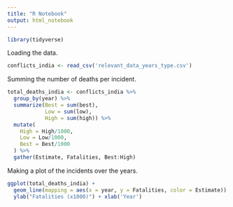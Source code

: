 ```yaml
---
title: "R Notebook"
output: html_notebook
---
```


```r
library(tidyverse)
```

Loading the data.
```r
conflicts_india <- read_csv('relevant_data_years_type.csv')
```

Summing the number of deaths per incident. 
```r

total_deaths_india <- conflicts_india %>%
  group_by(year) %>%
  summarize(Best = sum(best),
            Low = sum(low),
            High = sum(high)) %>%
  mutate(
    High = High/1000,
    Low = Low/1000,
    Best = Best/1000
  ) %>%
  gather(Estimate, Fatalities, Best:High)
```

Making a plot of the incidents over the years.
```r
ggplot(total_deaths_india) +
  geom_line(mapping = aes(x = year, y = Fatalities, color = Estimate)) +
  ylab("Fatalities (x1000)") + xlab('Year')
```

